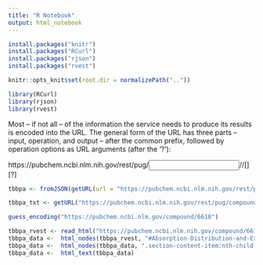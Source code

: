 ```yaml
---
title: "R Notebook"
output: html_notebook
---
```


```r
install.packages("knitr")
install.packages("RCurl")
install.packages("rjson")
install.packages("rvest")
```


```r
knitr::opts_knit$set(root.dir = normalizePath(".."))
```

```r
library(RCurl)
library(rjson)
library(rvest)
```

Most – if not all – of the information the service needs to produce its results is encoded into the URL. The general form of the URL has three parts – input, operation, and output – after the common prefix, followed by operation options as URL arguments (after the ‘?’):

https://pubchem.ncbi.nlm.nih.gov/rest/pug/<input specification>/<operation specification>/[<output specification>][?<operation_options>]


```r
tbbpa <- fromJSON(getURL(url = "https://pubchem.ncbi.nlm.nih.gov/rest/pug/compound/cid/6618/JSON"))
```

```r
tbbpa_txt <- getURL("https://pubchem.ncbi.nlm.nih.gov/rest/pug/compound/cid/6618/TXT")
```

```r
guess_encoding("https://pubchem.ncbi.nlm.gov/compound/6618")
```


```r
tbbpa_rvest <- read_html("https://pubchem.ncbi.nlm.nih.gov/compound/6618", encoding = "UTF-8")
tbbpa_data <-  html_nodes(tbbpa_rvest, "#Absorption-Distribution-and-Excretion")
tbbpa_data <-  html_nodes(tbbpa_data, ".section-content-item:nth-child(1)")
tbbpa_data <-  html_text(tbbpa_data)
```

